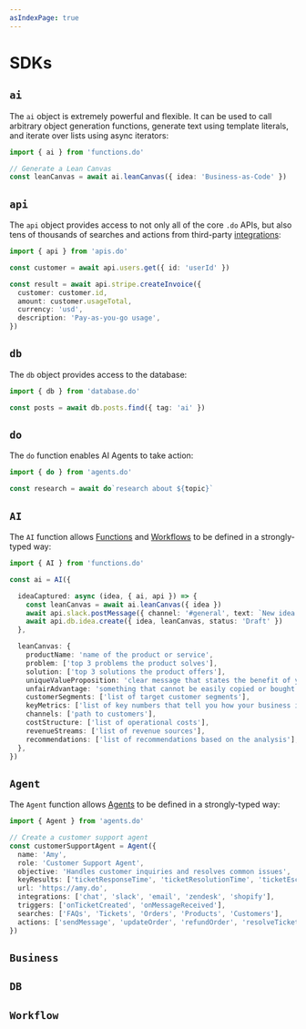 ```yaml
---
asIndexPage: true
---
```


# SDKs

## `ai`

The `ai` object is extremely powerful and flexible. It can be used to call arbitrary object generation functions, generate text using template literals, and iterate over lists using async iterators:

```typescript
import { ai } from 'functions.do'

// Generate a Lean Canvas
const leanCanvas = await ai.leanCanvas({ idea: 'Business-as-Code' })
```

## `api`

The `api` object provides access to not only all of the core `.do` APIs, but also tens of thousands of searches and actions from third-party [integrations](/docs/integrations):

```typescript
import { api } from 'apis.do'

const customer = await api.users.get({ id: 'userId' })

const result = await api.stripe.createInvoice({
  customer: customer.id,
  amount: customer.usageTotal,
  currency: 'usd',
  description: 'Pay-as-you-go usage',
})
```

## `db`

The `db` object provides access to the database:

```typescript
import { db } from 'database.do'

const posts = await db.posts.find({ tag: 'ai' })
```

## `do`

The `do` function enables AI Agents to take action:

```typescript
import { do } from 'agents.do'

const research = await do`research about ${topic}`
```


## `AI`

The `AI` function allows [Functions](/docs/functions) and [Workflows](/docs/workflows) to be defined in a strongly-typed way:

```typescript
import { AI } from 'functions.do'

const ai = AI({

  ideaCaptured: async (idea, { ai, api }) => {
    const leanCanvas = await ai.leanCanvas({ idea })
    await api.slack.postMessage({ channel: '#general', text: `New idea: ${idea}\n${leanCanvas}` })
    await api.db.idea.create({ idea, leanCanvas, status: 'Draft' })
  },

  leanCanvas: {
    productName: 'name of the product or service',
    problem: ['top 3 problems the product solves'],
    solution: ['top 3 solutions the product offers'],
    uniqueValueProposition: 'clear message that states the benefit of your product',
    unfairAdvantage: 'something that cannot be easily copied or bought',
    customerSegments: ['list of target customer segments'],
    keyMetrics: ['list of key numbers that tell you how your business is doing'],
    channels: ['path to customers'],
    costStructure: ['list of operational costs'],
    revenueStreams: ['list of revenue sources'],
    recommendations: ['list of recommendations based on the analysis'],
  },
})
```


## `Agent`

The `Agent` function allows [Agents](/docs/agents) to be defined in a strongly-typed way:

```typescript
import { Agent } from 'agents.do'

// Create a customer support agent
const customerSupportAgent = Agent({
  name: 'Amy',
  role: 'Customer Support Agent',
  objective: 'Handles customer inquiries and resolves common issues',
  keyResults: ['ticketResponseTime', 'ticketResolutionTime', 'ticketEscalationRate', 'customerSatisfaction'],
  url: 'https://amy.do',
  integrations: ['chat', 'slack', 'email', 'zendesk', 'shopify'],
  triggers: ['onTicketCreated', 'onMessageReceived'],
  searches: ['FAQs', 'Tickets', 'Orders', 'Products', 'Customers'],
  actions: ['sendMessage', 'updateOrder', 'refundOrder', 'resolveTicket', 'escalateTicket'],
})
```

## `Business`


## `DB`


## `Workflow`